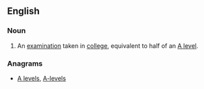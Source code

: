 ==English==
{{wikipedia}}
===Noun===
{{en-noun|head=[[A]] [[level|Level]]}}

# {{context|British|lang=en}} An [[examination]] taken in [[college]], equivalent to half of an [[A level]].

===Anagrams===
* [[A levels#English|A levels]], [[A-levels#English|A-levels]]